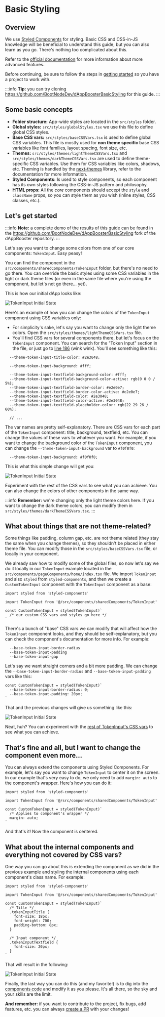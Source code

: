 # Basic Styling

## Overview

We use [Styled Components](https://styled-components.com/) for styling. Basic CSS and CSS-in-JS knowledge will be beneficial to understand this guide, but you can also learn as you go. There's nothing too complicated about this.

Refer to the [official documentation](https://styled-components.com/docs) for more information about more advanced features.

Before continuing, be sure to follow the steps in [getting started](/introduction/getting-started) so you have a project to work with.

:::info
**Tip:** you can try cloning https://github.com/BootNodeDev/dAppBoosterBasicStyling for this guide.
:::

## Some basic concepts

- **Folder structure:** App-wide styles are located in the `src/styles` folder.
- **Global styles:** `src/styles/globalStyles.tsx` we use this file to define global CSS styles.
- **Base CSS vars:** `src/styles/baseCSSVars.tsx` is used to define global CSS variables. This file is mostly used for **non theme specific** base CSS variables like font families, layout spacing, font size, etc.
- **Themes:** `src/styles/themes/lightThemeCSSVars.tsx` and `src/styles/themes/darkThemeCSSVars.tsx` are used to define theme-specific CSS variables. Use them for CSS variables like colors, shadows, etc. Theming is handled by the [next-themes](https://github.com/pacocoursey/next-themes) library, refer to the documentation for more information.
- **Styled Components:** Is used to style components, so each component has its own styles following the CSS-in-JS pattern and philosophy.
- **HTML props**: All the _core_ components should accept the `style` and `className` props, so you can style them as you wish (inline styles, CSS classes, etc.).

## Let's get started

:::info
**Note:** a complete demo of the results of this guide can be found in the https://github.com/BootNodeDev/dAppBoosterBasicStyling fork of the dAppBooster repository.
:::

Let's say you want to change some colors from one of our core components: `TokenInput`. Easy peasy!

You can find the component in the `src/components/sharedComponents/TokenInput` folder, but there's no need to go there. You can override the basic styles using some CSS variables in the light or dark theme files (or even in the same file where you're using the component, but let's not go there... yet).

This is how our initial dApp looks like:

![TokenInput Initial State](/img/basic-css/1.jpg)

Here's an example of how you can change the colors of the `TokenInput` component using CSS variables only:

- For simplicity's sake, let's say you want to change only the light theme colors. Open the `src/styles/themes/lightThemeCSSVars.tsx` file.
- You'll find CSS vars for several components there, but let's focus on the `TokenInput` component. You can search for the "Token Input" section in the file, or just go to [line 186](https://github.com/BootNodeDev/dAppBooster/blob/0cac08c86299da9c8ab147de29f0f972069f4177/src/styles/themes/lightThemeCSSVars.tsx#L186) (wink wink). You'll see something like this:

```tsx
  --theme-token-input-title-color: #2e3048;

  --theme-token-input-background: #fff;

  --theme-token-input-textfield-background-color: #fff;
  --theme-token-input-textfield-background-color-active: rgb(0 0 0 / 5%);
  --theme-token-input-textfield-border-color: #e2e0e7;
  --theme-token-input-textfield-border-color-active: #e2e0e7;
  --theme-token-input-textfield-color: #2e3048;
  --theme-token-input-textfield-color-active: #2e3048;
  --theme-token-input-textfield-placeholder-color: rgb(22 29 26 / 60%);

  // ...
```

The var names are pretty self-explanatory. There are CSS vars for each part of the `TokenInput` component: title, background, textfield, etc. You can change the values of these vars to whatever you want. For example, if you want to change the background color of the `TokenInput` component, you can change the `--theme-token-input-background` var to `#f0f0f0`:

```tsx
  --theme-token-input-background: #f0f0f0;
```

This is what this simple change will get you:

![TokenInput Initial State](/img/basic-css/2.jpg)

Experiment with the rest of the CSS vars to see what you can achieve. You can also change the colors of other components in the same way.

:::info
**Remember:** we're changing only the light theme colors here. If you want to change the dark theme colors, you can modify them in `src/styles/themes/darkThemeCSSVars.tsx`.
:::

## What about things that are not theme-related?

Some things like padding, column gap, etc. are not theme related (they stay the same when you change themes), so they shouldn't be placed in either theme file. You can modify those in the `src/styles/baseCSSVars.tsx` file, or locally in your component.

We already saw how to modify some of the global files, so now let's say we do it locally in our `TokenInput` example located in the `src/components/pageComponents/home/index.tsx` file. We import `TokenInput` and also `styled` from `styled-components`, and then we create a `CustomTokenInput` component with the `TokenInput` component as a base:


```tsx
import styled from 'styled-components'

import TokenInput from '@/src/components/sharedComponents/TokenInput'

const CustomTokenInput = styled(TokenInput)`
  /* our custom CSS vars and styles go here */
`
```

There's a bunch of "base" CSS vars we can modify that will affect how the `TokenInput` component looks, and they should be self-explanatory, but you can check the component's documentation for more info. For example:

```tsx
  --base-token-input-border-radius
  --base-token-input-padding
  --base-token-input-gap
```

Let's say we want straight corners and a bit more padding. We can change the `--base-token-input-border-radius` and `--base-token-input-padding` vars like this:

```tsx
const CustomTokenInput = styled(TokenInput)`
  --base-token-input-border-radius: 0;
  --base-token-input-padding: 20px;
`
```

That and the previous changes will give us something like this:

![TokenInput Initial State](/img/basic-css/3.png)

Neat, huh? You can experiment with the [rest of TokenInput's CSS vars](https://github.com/BootNodeDev/dAppBooster/blob/0cac08c86299da9c8ab147de29f0f972069f4177/src/components/sharedComponents/TokenInput/index.tsx#L72) to see what you can achieve.

## That's fine and all, but I want to change the component even more...

You can always extend the components using Styled Components. For example, let's say you want to change `TokenInput` to center it on the screen. In our example that's very easy to do, we only need to add `margin: auto` to the component's wrapper. Here's how you can do it:

```tsx
import styled from 'styled-components'

import TokenInput from '@/src/components/sharedComponents/TokenInput'

const CustomTokenInput = styled(TokenInput)`
  /* Applies to component's wrapper */
  margin: auto;
`
```

And that's it! Now the component is centered.

## What about the internal components and everything not covered by CSS vars?

One way you can go about this is extending the component as we did in the previous example and styling the internal components using each component's class name. For example:

```tsx
import styled from 'styled-components'

import TokenInput from '@/src/components/sharedComponents/TokenInput'

const CustomTokenInput = styled(TokenInput)`
  /* Title */
  .tokenInputTitle {
    font-size: 18px;
    font-weight: 700;
    padding-bottom: 8px;
  }

  /* Input component */
  .tokenInputTextfield {
    font-size: 20px;
  }
`
```

That will result in the following:

![TokenInput Initial State](/img/basic-css/4.png)

Finally, the last way you can do this (and my favorite!) is to dig into the [components code](https://github.com/BootNodeDev/dAppBoosterBasicStyling/tree/0cac08c86299da9c8ab147de29f0f972069f4177/src/components/sharedComponents) and modify it as you please. It's all there, so the sky and your skills are the limit.

**And remember:** if you want to contribute to the project, fix bugs, add features, etc. you can always [create a PR](https://github.com/BootNodeDev/dAppBooster/blob/develop/CONTRIBUTING.md) with your changes!